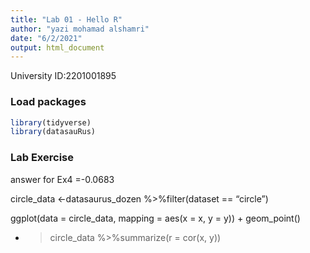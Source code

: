 ```yaml
---
title: "Lab 01 - Hello R"
author: "yazi mohamad alshamri"
date: "6/2/2021"
output: html_document
---
```


University ID:2201001895

### Load packages

```r
library(tidyverse) 
library(datasauRus)
```


### Lab Exercise

answer for Ex4 =-0.0683

circle_data <-datasaurus_dozen %>%filter(dataset == "circle")

ggplot(data = circle_data, mapping = aes(x = x, y = y)) + geom_point()

+ 
> circle_data %>%summarize(r = cor(x, y))

